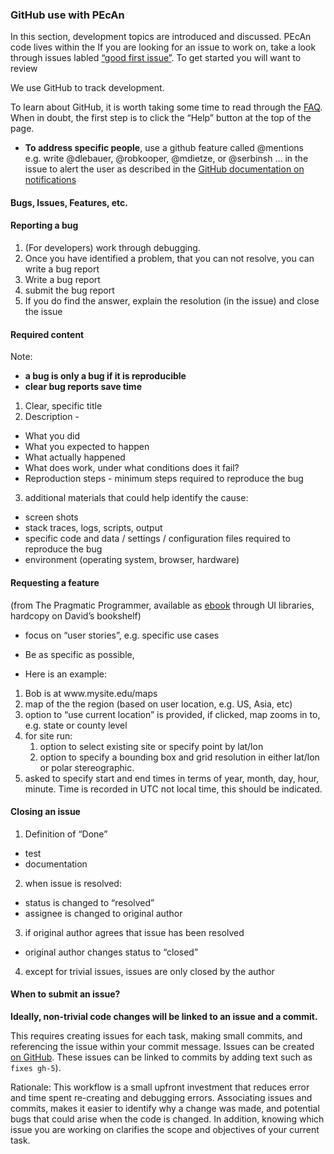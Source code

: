 ### GitHub use with PEcAn

In this section, development topics are introduced and discussed. PEcAn code lives within the If you are looking for an issue to work on, take a look through issues labled ["good first issue"](https://github.com/PecanProject/pecan/issues?q=is%3Aopen+is%3Aissue+label%3A%22good+first+issue%22). To get started you will want to review 


We use GitHub to track development. 

To learn about GitHub, it is worth taking some time to read through the [FAQ](https://help.github.com/). When in doubt, the first step is to click the "Help" button at the top of the page.

* **To address specific people**, use a github feature called @mentions e.g. write @dlebauer, @robkooper, @mdietze, or @serbinsh ... in the issue to alert the user as described in the [GitHub documentation on notifications](https://help.github.com/articles/notifications)


#### Bugs, Issues, Features, etc.


#### Reporting a bug

1. (For developers) work through debugging.
2. Once you have identified a problem, that you can not resolve, you can write a bug report
3. Write a bug report
4. submit the bug report
5. If you do find the answer, explain the resolution (in the issue) and close the issue

#### Required content

Note: 

* **a bug is only a bug if it is reproducible**
* **clear bug reports save time**

1.  Clear, specific title
2.  Description - 
 * What you did
 * What you expected to happen
 * What actually happened
 * What does work, under what conditions does it fail?
 * Reproduction steps - minimum steps required to reproduce the bug
3. additional materials that could help identify the cause:
 * screen shots
 * stack traces, logs, scripts, output
 * specific code and data / settings / configuration files required to reproduce the bug
 * environment (operating system, browser, hardware)

#### Requesting a feature


(from The Pragmatic Programmer, available as
[ebook](http://proquestcombo.safaribooksonline.com/0-201-61622-X/223)
through UI libraries, hardcopy on David’s bookshelf)\

* focus on “user stories”, e.g. specific use cases
* Be as specific as possible, 

* Here is an example:

 1.  Bob is at www.mysite.edu/maps
 2.  map of the the region (based on user location, e.g. US, Asia, etc)
 3.  option to “use current location” is provided, if clicked, map zooms in to, e.g. state or county level
 4.  for site run:
        1.  option to select existing site or specify point by lat/lon
        2.  option to specify a bounding box and grid resolution in
            either lat/lon or polar stereographic.
5.  asked to specify start and end times in terms of year, month, day, hour, minute. Time is recorded in UTC not local time, this should be indicated.

#### Closing an issue

1. Definition of “Done”
 * test
 * documentation
2.  when issue is resolved:
 * status is changed to “resolved”
 * assignee is changed to original author
3. if original author agrees that issue has been resolved
 * original author changes status to “closed”
4.  except for trivial issues, issues are only closed by the author 

#### When to submit an issue?

**Ideally, non-trivial code changes will be linked to an issue and a commit.**

This requires creating issues for each task, making small commits, and referencing the issue within your commit message. Issues can be created [on GitHub](http://pecanproject.github.io/Report_an_issue.html). These issues can be linked to commits by adding text such as `fixes gh-5`).

Rationale: This workflow is a small upfront investment that reduces error and time spent re-creating and debugging errors. Associating issues and commits, makes it easier to identify why a change was made, and potential bugs that could arise when the code is changed. In addition, knowing which issue you are working on clarifies the scope and objectives of your current task. 
